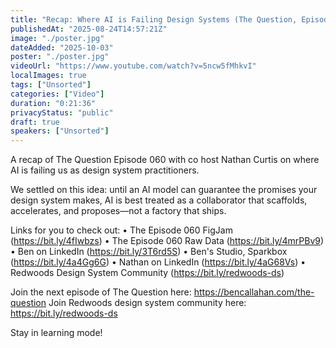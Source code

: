 ```yaml
---
title: "Recap: Where AI is Failing Design Systems (The Question, Episode 060)"
publishedAt: "2025-08-24T14:57:21Z"
image: "./poster.jpg"
dateAdded: "2025-10-03"
poster: "./poster.jpg"
videoUrl: "https://www.youtube.com/watch?v=5ncw5fMhkvI"
localImages: true
tags: ["Unsorted"]
categories: ["Video"]
duration: "0:21:36"
privacyStatus: "public"
draft: true
speakers: ["Unsorted"]
---
```

A recap of The Question Episode 060 with co host Nathan Curtis on where AI is failing us as design system practitioners. 

We settled on this idea: until an AI model can guarantee the promises your design system makes, AI is best treated as a collaborator that scaffolds, accelerates, and proposes—not a factory that ships.

Links for you to check out:
• The Episode 060 FigJam (https://bit.ly/4fIwbzs)
• The Episode 060 Raw Data (https://bit.ly/4mrPBv9)
• Ben on LinkedIn (https://bit.ly/3T6rd5S)
• Ben's Studio, Sparkbox (https://bit.ly/4a4Gg6G)
• Nathan on LinkedIn (https://bit.ly/4aG68Vs)
• Redwoods Design System Community (https://bit.ly/redwoods-ds)

Join the next episode of The Question here: https://bencallahan.com/the-question
Join Redwoods design system community here: https://bit.ly/redwoods-ds

Stay in learning mode!

